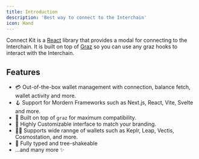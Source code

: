 ```yaml
---
title: Introduction
description: 'Best way to connect to the Interchain'
icon: Hand
---
```



<ConnectKitDemoDocs />

Connect Kit is a [React](https://reactjs.org/) library that provides a modal for connecting to the Interchain. It is built on top of [Graz](https://graz.sh/) so you can use any graz hooks to interact with the Interchain.

## Features

- 💳 Out-of-the-box wallet management with connection, balance fetch, wallet activity and more.
- 🪝 Support for Mordern Frameworks such as Next.js, React, Vite, Svelte and more.
- 🧩 Built on top of `graz` for maximum compatibility.
- 🎨 Highly Customizable interface to match your branding.
- 🤝🤝 Supports wide rannge of wallets such as Keplr, Leap, Vectis, Cosmostation, and more.
- 👏 Fully typed and tree-shakeable
- ...and many more ✨
